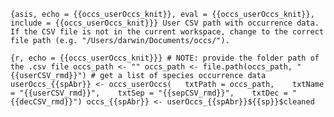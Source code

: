 ```{asis, echo = {{occs_userOccs_knit}}, eval = {{occs_userOccs_knit}}, include = {{occs_userOccs_knit}}}
User CSV path with occurrence data. If the CSV file is not in the current workspace, change to the correct file path (e.g. "/Users/darwin/Documents/occs/").
```

```{r, echo = {{occs_userOccs_knit}}}
# NOTE: provide the folder path of the .csv file
occs_path <- ""
occs_path <- file.path(occs_path, "{{userCSV_rmd}}")
# get a list of species occurrence data
userOccs_{{spAbr}} <- occs_userOccs(
  txtPath = occs_path, 
  txtName = "{{userCSV_rmd}}", 
  txtSep = "{{sepCSV_rmd}}", 
  txtDec = "{{decCSV_rmd}}")
occs_{{spAbr}} <- userOccs_{{spAbr}}${{sp}}$cleaned
```
